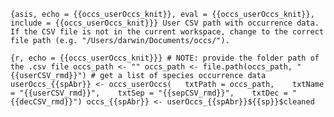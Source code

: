 ```{asis, echo = {{occs_userOccs_knit}}, eval = {{occs_userOccs_knit}}, include = {{occs_userOccs_knit}}}
User CSV path with occurrence data. If the CSV file is not in the current workspace, change to the correct file path (e.g. "/Users/darwin/Documents/occs/").
```

```{r, echo = {{occs_userOccs_knit}}}
# NOTE: provide the folder path of the .csv file
occs_path <- ""
occs_path <- file.path(occs_path, "{{userCSV_rmd}}")
# get a list of species occurrence data
userOccs_{{spAbr}} <- occs_userOccs(
  txtPath = occs_path, 
  txtName = "{{userCSV_rmd}}", 
  txtSep = "{{sepCSV_rmd}}", 
  txtDec = "{{decCSV_rmd}}")
occs_{{spAbr}} <- userOccs_{{spAbr}}${{sp}}$cleaned
```
